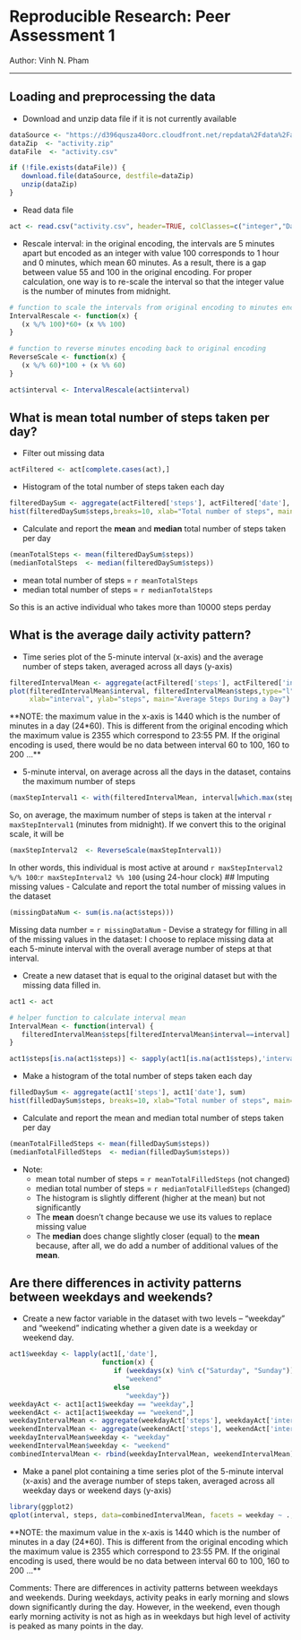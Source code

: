 # Reproducible Research: Peer Assessment 1
Author: Vinh N. Pham
<hr/>

## Loading and preprocessing the data
- Download and unzip data file if it is not currently available
```r
dataSource <- "https://d396qusza40orc.cloudfront.net/repdata%2Fdata%2Factivity.zip"
dataZip  <- "activity.zip"
dataFile  <- "activity.csv"

if (!file.exists(dataFile)) {
   download.file(dataSource, destfile=dataZip)
   unzip(dataZip)
}
```
- Read data file
```r
act <- read.csv("activity.csv", header=TRUE, colClasses=c("integer","Date","integer"))
```
- Rescale interval: in the original encoding, the intervals are 5 minutes apart
but encoded as an integer with value 100 corresponds to 1 hour and 0 minutes,
which mean 60 minutes.  As a result, there is a gap between value 55 and 100 in
the original encoding.  For proper calculation, one way is to re-scale the interval
so that the integer value is the number of minutes from midnight.
```r
# function to scale the intervals from original encoding to minutes encoding
IntervalRescale <- function(x) {
   (x %/% 100)*60+ (x %% 100)
}

# function to reverse minutes encoding back to original encoding
ReverseScale <- function(x) {
   (x %/% 60)*100 + (x %% 60)   
}

act$interval <- IntervalRescale(act$interval)
```

## What is mean total number of steps taken per day?
- Filter out missing data
```r
actFiltered <- act[complete.cases(act),]
```

- Histogram of the total number of steps taken each day
```r
filteredDaySum <- aggregate(actFiltered['steps'], actFiltered['date'], sum)
hist(filteredDaySum$steps,breaks=10, xlab="Total number of steps", main="")
```

- Calculate and report the **mean** and **median** total number of steps taken per day

```r
(meanTotalSteps <- mean(filteredDaySum$steps))
(medianTotalSteps  <- median(filteredDaySum$steps))
```

   + mean total number of steps   = `r meanTotalSteps`
   + median total number of steps = `r medianTotalSteps`
   
So this is an active individual who takes more than 10000 steps perday

## What is the average daily activity pattern?
- Time series plot of the 5-minute interval (x-axis) and the average number of
steps taken, averaged across all days (y-axis)
```r
filteredIntervalMean <- aggregate(actFiltered['steps'], actFiltered['interval'],mean)
plot(filteredIntervalMean$interval, filteredIntervalMean$steps,type="l",
     xlab="interval", ylab="steps", main="Average Steps During a Day")
```

**NOTE: the maximum value in the x-axis is 1440 which is the number of minutes in
a day (24*60).  This is different from the original encoding which the maximum
value is 2355 which correspond to 23:55 PM.  If the original encoding is used,
there would be no data between interval 60 to 100, 160 to 200 ...**

- 5-minute interval, on average across all the days in the dataset,
contains the maximum number of steps
```r
(maxStepInterval1 <- with(filteredIntervalMean, interval[which.max(steps)]))
```

So, on average, the maximum number of steps is taken at the interval
`r maxStepInterval1` (minutes from midnight).  If we convert this to the original
scale, it will be
```r
(maxStepInterval2  <- ReverseScale(maxStepInterval1))
```

In other words, this individual is most active at around
`r maxStepInterval2 %/% 100`:`r maxStepInterval2 %% 100` (using 24-hour clock)
## Imputing missing values
- Calculate and report the total number of missing values in the dataset
```r
(missingDataNum <- sum(is.na(act$steps)))
```

Missing data number = `r missingDataNum`
- Devise a strategy for filling in all of the missing values in the dataset:  I
choose to replace missing data at each 5-minute interval with the overall average
number of steps at that interval.

- Create a new dataset that is equal to the original dataset but with the missing data filled in.
```r
act1 <- act

# helper function to calculate interval mean
IntervalMean <- function(interval) {
   filteredIntervalMean$steps[filteredIntervalMean$interval==interval]
}

act1$steps[is.na(act1$steps)] <- sapply(act1[is.na(act1$steps),'interval'],IntervalMean)
```

- Make a histogram of the total number of steps taken each day
```r
filledDaySum <- aggregate(act1['steps'], act1['date'], sum)
hist(filledDaySum$steps, breaks=10, xlab="Total number of steps", main="")
```

- Calculate and report the mean and median total number of steps taken per day
```r
(meanTotalFilledSteps <- mean(filledDaySum$steps))
(medianTotalFilledSteps  <- median(filledDaySum$steps))
```
- Note: 
   + mean total number of steps = `r meanTotalFilledSteps` (not changed)
   + median total number of steps = `r medianTotalFilledSteps` (changed)  
   + The histogram is slightly different (higher at the mean) but not significantly
   + The **mean** doesn't change because we use its values to replace missing value
   + The **median** does change slightly closer (equal) to the **mean** because, after
   all, we do add a number of additional values of the **mean**.

## Are there differences in activity patterns between weekdays and weekends?
- Create a new factor variable in the dataset with two levels – “weekday” and “weekend” indicating whether a given date is a weekday or weekend day.
```r
act1$weekday <- lapply(act1[,'date'],
                       function(x) {
                          if (weekdays(x) %in% c("Saturday", "Sunday"))
                             "weekend"
                          else
                             "weekday"})
weekdayAct <- act1[act1$weekday == "weekday",]
weekendAct <- act1[act1$weekday == "weekend",]
weekdayIntervalMean <- aggregate(weekdayAct['steps'], weekdayAct['interval'],mean)
weekendIntervalMean <- aggregate(weekendAct['steps'], weekendAct['interval'],mean)
weekdayIntervalMean$weekday <- "weekday"
weekendIntervalMean$weekday <- "weekend"
combinedIntervalMean <- rbind(weekdayIntervalMean, weekendIntervalMean)
```

- Make a panel plot containing a time series plot of the 5-minute interval (x-axis) and the average number of steps taken, averaged across all weekday days or weekend days (y-axis)
```r
library(ggplot2)
qplot(interval, steps, data=combinedIntervalMean, facets = weekday ~ ., geom="line")
```

**NOTE: the maximum value in the x-axis is 1440 which is the number of minutes in
a day (24*60).  This is different from the original encoding which the maximum
value is 2355 which correspond to 23:55 PM.  If the original encoding is used,
there would be no data between interval 60 to 100, 160 to 200 ...**

Comments: There are differences in activity patterns between weekdays and weekends.
During weekdays, activity peaks in early morning and slows down significantly during
the day.  However, in the weekend, even though early morning activity is not as
high as in weekdays but high level of activity is peaked as many points in the day.